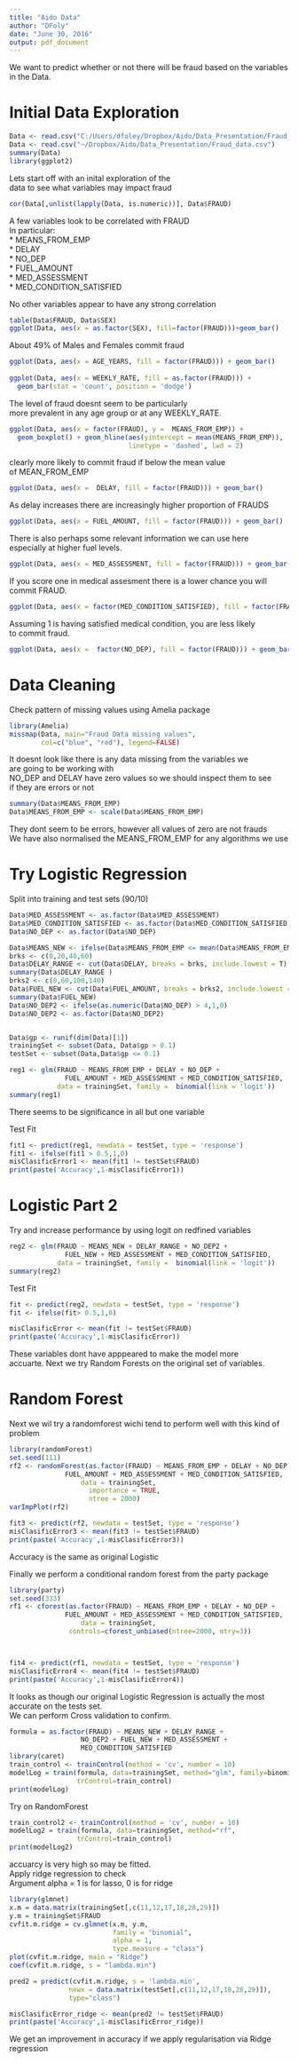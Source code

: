 ```yaml
---
title: "Aido Data"
author: "DFoly"
date: "June 30, 2016"
output: pdf_document
---
```

We want to predict whether or not there will be 
fraud based on the variables in the Data.

# Initial Data Exploration

```r
Data <- read.csv("C:/Users/dfoley/Dropbox/Aido/Data_Presentation/Fraud_data.csv")
Data <- read.csv("~/Dropbox/Aido/Data_Presentation/Fraud_data.csv")
summary(Data)
library(ggplot2)
```
Lets start off with an inital exploration of the  
data to see what variables may impact fraud

```r
cor(Data[,unlist(lapply(Data, is.numeric))], Data$FRAUD)
```

A few variables look to be correlated with FRAUD  
In particular:  
* MEANS_FROM_EMP  
* DELAY   
* NO_DEP   
* FUEL_AMOUNT  
* MED_ASSESSMENT   
* MED_CONDITION_SATISFIED   

No other variables appear to have any strong correlation  


```r
table(Data$FRAUD, Data$SEX)
ggplot(Data, aes(x = as.factor(SEX), fill=factor(FRAUD)))+geom_bar()
```

About 49% of Males and Females commit fraud


```r
ggplot(Data, aes(x = AGE_YEARS, fill = factor(FRAUD))) + geom_bar()
  
ggplot(Data, aes(x = WEEKLY_RATE, fill = as.factor(FRAUD))) + 
  geom_bar(stat = 'count', position = 'dodge')
```

The level of fraud doesnt seem to be particularly   
more prevalent 
in any age group or at any WEEKLY_RATE.

```r
ggplot(Data, aes(x = factor(FRAUD), y =  MEANS_FROM_EMP)) +
  geom_boxplot() + geom_hline(aes(yintercept = mean(MEANS_FROM_EMP)), 
                              linetype = 'dashed', lwd = 2)
```

clearly more likely to commit fraud if below the mean value   
of MEAN_FROM_EMP


```r
ggplot(Data, aes(x =  DELAY, fill = factor(FRAUD))) + geom_bar()
```

As delay increases there are increasingly higher proportion of FRAUDS

```r
ggplot(Data, aes(x = FUEL_AMOUNT, fill = factor(FRAUD))) + geom_bar()
```

There is also perhaps some relevant information we can use here  
especially at higher fuel levels.

```r
ggplot(Data, aes(x = MED_ASSESSMENT, fill = factor(FRAUD))) + geom_bar()
```

If you score one in medical assesment there is a lower chance you will  
commit FRAUD.

```r
ggplot(Data, aes(x = factor(MED_CONDITION_SATISFIED), fill = factor(FRAUD))) + geom_bar()
```

Assuming 1 is having satisfied medical condition, you are less likely  
to commit fraud.

```r
ggplot(Data, aes(x =  factor(NO_DEP), fill = factor(FRAUD))) + geom_bar()
```



# Data Cleaning  


Check pattern of missing values using Amelia package
```r
library(Amelia)
missmap(Data, main="Fraud Data missing values", 
        col=c("blue", "red"), legend=FALSE)
```

It doesnt look like there is any data missing from the variables we  
are going to be working with  
NO_DEP and DELAY have zero values so we should inspect them to see  
if they are errors or not  

```r
summary(Data$MEANS_FROM_EMP)
Data$MEANS_FROM_EMP <- scale(Data$MEANS_FROM_EMP)
```

They dont seem to be errors, however all values of zero are not frauds  
We have also normalised the MEANS_FROM_EMP for any algorithms we use


# Try Logistic Regression  

Split into training and test sets (90/10)

```r
Data$MED_ASSESSMENT <- as.factor(Data$MED_ASSESSMENT)
Data$MED_CONDITION_SATISFIED <- as.factor(Data$MED_CONDITION_SATISFIED)
Data$NO_DEP <- as.factor(Data$NO_DEP)

Data$MEANS_NEW <- ifelse(Data$MEANS_FROM_EMP <= mean(Data$MEANS_FROM_EMP),1,0)
brks <- c(0,20,40,60)
Data$DELAY_RANGE <- cut(Data$DELAY, breaks = brks, include.lowest = T)
summary(Data$DELAY_RANGE )
brks2 <- c(0,60,100,140)
Data$FUEL_NEW <- cut(Data$FUEL_AMOUNT, breaks = brks2, include.lowest = T)
summary(Data$FUEL_NEW)
Data$NO_DEP2 <- ifelse(as.numeric(Data$NO_DEP) > 4,1,0)
Data$NO_DEP2 <- as.factor(Data$NO_DEP2)


Data$gp <- runif(dim(Data)[1])
trainingSet <- subset(Data, Data$gp > 0.1)
testSet <- subset(Data,Data$gp <= 0.1)
```


```r
reg1 <- glm(FRAUD ~ MEANS_FROM_EMP + DELAY + NO_DEP +
              FUEL_AMOUNT + MED_ASSESSMENT + MED_CONDITION_SATISFIED,
            data = trainingSet, family =  binomial(link = 'logit'))
summary(reg1)
```

There seems to be significance in all but one variable  


Test Fit

```r
fit1 <- predict(reg1, newdata = testSet, type = 'response')
fit1 <- ifelse(fit1 > 0.5,1,0)
misClasificError1 <- mean(fit1 != testSet$FRAUD)
print(paste('Accuracy',1-misClasificError1))
```



# Logistic Part 2

Try and increase performance by using logit on redfined
variables

```r
reg2 <- glm(FRAUD ~ MEANS_NEW + DELAY_RANGE + NO_DEP2 +
              FUEL_NEW + MED_ASSESSMENT + MED_CONDITION_SATISFIED,
            data = trainingSet, family =  binomial(link = 'logit'))
summary(reg2)
```

Test Fit 

```r
fit <- predict(reg2, newdata = testSet, type = 'response')
fit <- ifelse(fit> 0.5,1,0)

misClasificError <- mean(fit != testSet$FRAUD)
print(paste('Accuracy',1-misClasificError))
```

These variables dont have apppeared to make the model more  
accuarte. Next we try Random Forests on the original set of variables.

# Random Forest

Next we wil try a randomforest wichi tend to perform well with this kind of problem  

```r
library(randomForest)
set.seed(111)
rf2 <- randomForest(as.factor(FRAUD) ~ MEANS_FROM_EMP + DELAY + NO_DEP +
              FUEL_AMOUNT + MED_ASSESSMENT + MED_CONDITION_SATISFIED,
                  data = trainingSet,
                    importance = TRUE,
                    ntree = 2000)
varImpPlot(rf2)

fit3 <- predict(rf2, newdata = testSet, type = 'response')
misClasificError3 <- mean(fit3 != testSet$FRAUD)
print(paste('Accuracy',1-misClasificError3))
```

Accuracy is the same as original Logistic

Finally we perform a conditional random forest from the party package

```r
library(party)
set.seed(333)
rf1 <- cforest(as.factor(FRAUD) ~ MEANS_FROM_EMP + DELAY + NO_DEP +
              FUEL_AMOUNT + MED_ASSESSMENT + MED_CONDITION_SATISFIED,
                  data = trainingSet, 
               controls=cforest_unbiased(ntree=2000, mtry=3))



fit4 <- predict(rf1, newdata = testSet, type = 'response')
misClasificError4 <- mean(fit4 != testSet$FRAUD)
print(paste('Accuracy',1-misClasificError4))
```

It looks as though our original Logistic Regression
is actually the most accurate on the tests set.  
We can perform Cross validation to confirm.

```r
formula = as.factor(FRAUD) ~ MEANS_NEW + DELAY_RANGE + 
                  NO_DEP2 + FUEL_NEW + MED_ASSESSMENT + 
                  MED_CONDITION_SATISFIED
library(caret)
train_control <- trainControl(method = 'cv', number = 10)
modelLog = train(formula, data=trainingSet, method="glm", family=binomial, 
                 trControl=train_control)
print(modelLog)
```

Try on RandomForest

```r
train_control2 <- trainControl(method = 'cv', number = 10)
modelLog2 = train(formula, data=trainingSet, method="rf", 
                 trControl=train_control)
print(modelLog2)
```


accuarcy is very high so may be fitted.  
Apply ridge regression to check  
Argument alpha = 1 is for lasso, 0 is for ridge

```r
library(glmnet)
x.m = data.matrix(trainingSet[,c(11,12,17,18,28,29)])
y.m = trainingSet$FRAUD
cvfit.m.ridge = cv.glmnet(x.m, y.m,
                          family = "binomial", 
                          alpha = 1,
                          type.measure = "class")
plot(cvfit.m.ridge, main = "Ridge")
coef(cvfit.m.ridge, s = "lambda.min")

pred2 = predict(cvfit.m.ridge, s = 'lambda.min',
               newx = data.matrix(testSet[,c(11,12,17,18,28,29)]), 
               type="class")

misClasificError_ridge <- mean(pred2 != testSet$FRAUD)
print(paste('Accuracy',1-misClasificError_ridge))
```

We get an improvement in accuracy if we apply regularisation via Ridge regression
